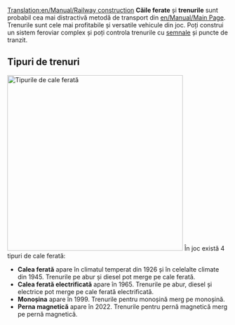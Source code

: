 [[Translation:en/Manual/Railway construction]]
{{ro/Manual/Tabelul de conținut}}
'''Căile ferate''' și '''trenurile''' sunt probabil cea mai distractivă metodă de transport din [[en/Manual/Main Page]]. Trenurile sunt cele mai profitabile și versatile vehicule din joc. Poți construi un sistem feroviar complex și poți controla trenurile cu [[ro/Manual/Semnale|semnale]] și puncte de tranzit.

== Tipuri de trenuri ==
[[File:ro/Manual/Rott.jpeg|thumb|none|400px|Tipurile de cale ferată]]
În joc există 4 tipuri de cale ferată:
*'''Calea ferată''' apare în climatul temperat din 1926 și în celelalte climate din 1945. Trenurile pe abur și diesel pot merge pe cale ferată.
*'''Calea ferată electrificată''' apare în 1965. Trenurile pe abur, diesel și electrice pot merge pe cale ferată electrificată.
*'''Monoșina''' apare în 1999. Trenurile pentru monoșină merg pe monoșină.
*'''Perna magnetică''' apare în 2022. Trenurile pentru pernă magnetică merg pe pernă magnetică.